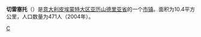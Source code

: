 {{Expand |time=2008-09-23T11:01:15+00:00 }}<!-- 本调用由 {{subst:Expand/auto}} 自动产生。 -->{{Unreferenced |time=2008-09-23T11:01:15+00:00 }}
{{Infobox CityIT |
  img_coa =  |
  official_name = Cereseto |
  name = 切雷塞托 |
  image_skyline = Cereseto-102-Kastell-1997-gje.jpg |
  image_caption = 市容 |
  region = [[皮埃蒙特大区|皮埃蒙特大区]] |
  province = [[亚历山德里亚省|亚历山德里亚省]]  |
  elevation_m =  |
  area_total_km2   = 10.4 |
  population_as_of  = 2004年12月 |
  population_total = 471 |
  population_density_km2 = 45 |
  timezone          = [[欧洲中部时间|CET]]、[[UTC|UTC]]+1 |
  coordinates       = {{coord|45|5|N|8|19|E|type:city(471)_region:IT}}|
  frazioni          =  |
  telephone         = 0142 |
  postalcode        = 15020 |
  gentilic          =  |
  saint             = |
  day               = |
  mayor             = |
  website           =  |
  mapy = 8.3167 |
  mapx = 45.0833 |
}}
'''切雷塞托'''（{{lang-it|Cereseto}}）是[[意大利|意大利]][[皮埃蒙特大区|皮埃蒙特大区]][[亚历山德里亚省|亚历山德里亚省]]的一个[[市镇_(意大利)|市镇]]。面积为10.4平方公里，人口数量为471人（2004年）。

{{亞歷山德里亞省市鎮}}
{{Italy-geo-stub}}

[[Category:亚历山德里亚省市镇|C]]